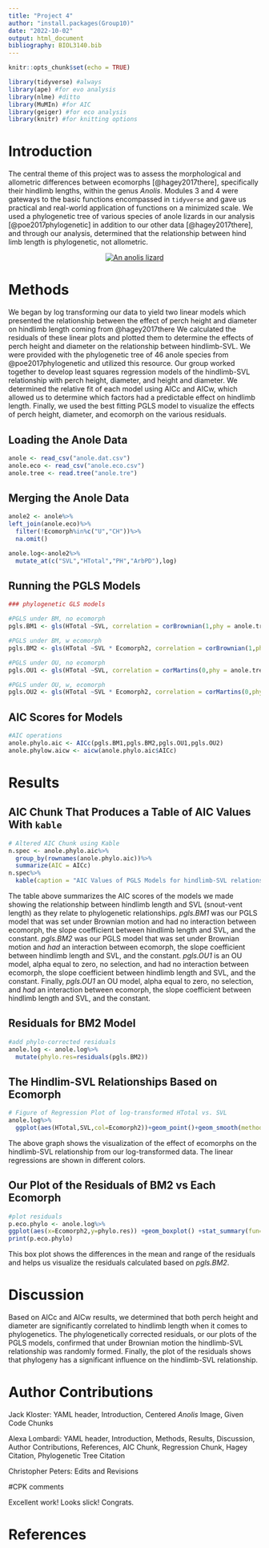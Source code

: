 ```yaml
---
title: "Project 4"
author: "install.packages(Group10)"
date: "2022-10-02"
output: html_document
bibliography: BIOL3140.bib
---
```


```r
knitr::opts_chunk$set(echo = TRUE)
```

```r
library(tidyverse) #always
library(ape) #for evo analysis
library(nlme) #ditto
library(MuMIn) #for AIC
library(geiger) #for eco analysis
library(knitr) #for knitting options
```

# Introduction

The central theme of this project was to assess the morphological and allometric differences between ecomorphs [@hagey2017there], specifically their hindlimb lengths, within the genus *Anolis*.  Modules 3 and 4 were gateways to the basic functions encompassed in `tidyverse` and gave us practical and real-world application of functions on a minimized scale. We used a phylogenetic tree of various species of anole lizards in our analysis [@poe2017phylogenetic] in addition to our other data [@hagey2017there], and through our analysis, determined that the relationship between hind limb length is phylogenetic, not allometric.

<center>
[![An anolis lizard](https://upload.wikimedia.org/wikipedia/commons/thumb/4/4b/Green_anole.jpg/320px-Green_anole.jpg)](https://upload.wikimedia.org/wikipedia/commons/thumb/4/4b/Green_anole.jpg/320px-Green_anole.jpg)
</center>

# Methods 

We began by log transforming our data to yield two linear models which presented the relationship between the effect of perch height and diameter on hindlimb length coming from @hagey2017there  We calculated the residuals of these linear plots and plotted them to determine the effects of perch height and diameter on the relationship between hindlimb-SVL.  We were provided with the phylogenetic tree of 46 anole species from @poe2017phylogenetic and utilized this resource.  Our group worked together to develop least squares regression models of the hindlimb-SVL relationship with perch height, diameter, and height and diameter.  We determined the relative fit of each model using AICc and AICw, which allowed us to determine which factors had a predictable effect on hindlimb length.  Finally, we used the best fitting PGLS model to visualize the effects of perch height, diameter, and ecomorph on the various residuals. 

## Loading the Anole Data

```r
anole <- read_csv("anole.dat.csv")
anole.eco <- read_csv("anole.eco.csv")
anole.tree <- read.tree("anole.tre")
```

## Merging the Anole Data

```r
anole2 <- anole%>%
left_join(anole.eco)%>%
  filter(!Ecomorph%in%c("U","CH"))%>%
  na.omit()

anole.log<-anole2%>%
  mutate_at(c("SVL","HTotal","PH","ArbPD"),log)
```

## Running the PGLS Models

```r
### phylogenetic GLS models

#PGLS under BM, no ecomorph
pgls.BM1 <- gls(HTotal ~SVL, correlation = corBrownian(1,phy = anole.tree,form=~Species),data = anole.log, method = "ML")

#PGLS under BM, w ecomorph
pgls.BM2 <- gls(HTotal ~SVL * Ecomorph2, correlation = corBrownian(1,phy = anole.tree,form=~Species),data = anole.log, method = "ML")

#PGLS under OU, no ecomorph
pgls.OU1 <- gls(HTotal ~SVL, correlation = corMartins(0,phy = anole.tree,form=~Species),data = anole.log, method = "ML")

#PGLS under OU, w, ecomorph
pgls.OU2 <- gls(HTotal ~SVL * Ecomorph2, correlation = corMartins(0,phy = anole.tree,form=~Species),data = anole.log, method = "ML")
```

## AIC Scores for Models

```r
#AIC operations
anole.phylo.aic <- AICc(pgls.BM1,pgls.BM2,pgls.OU1,pgls.OU2)
anole.phylow.aicw <- aicw(anole.phylo.aic$AICc)
```

# Results

## AIC Chunk That Produces a Table of AIC Values With `kable` 

```r
# Altered AIC Chunk using Kable
n.spec <- anole.phylo.aic%>%
  group_by(rownames(anole.phylo.aic))%>%
  summarize(AIC = AICc)
n.spec%>%
  kable(caption = "AIC Values of PGLS Models for hindlimb-SVL relationship with Perch Height and Diameter")
```

The table above summarizes the AIC scores of the models we made showing the relationship between hindlimb length and SVL (snout-vent length) as they relate to phylogenetic relationships. *pgls.BM1* was our PGLS model that was set under Brownian motion and had no interaction between ecomorph, the slope coefficient between hindlimb length and SVL, and the constant.  *pgls.BM2* was our PGLS model that was set under Brownian motion and *had* an interaction between ecomorph, the slope coefficient between hindlimb length and SVL, and the constant.  *pgls.OU1* is an OU model, alpha equal to zero, no selection, and had no interaction between ecomorph, the slope coefficient between hindlimb length and SVL, and the constant.  Finally, *pgls.OU1* an OU model, alpha equal to zero, no selection, and *had* an interaction between ecomorph, the slope coefficient between hindlimb length and SVL, and the constant.

## Residuals for BM2 Model

```r
#add phylo-corrected residuals
anole.log <- anole.log%>%
  mutate(phylo.res=residuals(pgls.BM2))
```

## The Hindlim-SVL Relationships Based on Ecomorph

```r
# Figure of Regression Plot of log-transformed HTotal vs. SVL
anole.log%>%
  ggplot(aes(HTotal,SVL,col=Ecomorph2))+geom_point()+geom_smooth(method="lm")
```

The above graph shows the visualization of the effect of ecomorphs on the hindlimb-SVL relationship from our log-transformed data.  The linear regressions are shown in different colors.

## Our Plot of the Residuals of BM2 vs Each Ecomorph

```r
#plot residuals
p.eco.phylo <- anole.log%>%
ggplot(aes(x=Ecomorph2,y=phylo.res)) +geom_boxplot() +stat_summary(fun=mean, geom="point", size=3)
print(p.eco.phylo)

```

This box plot shows the differences in the mean and range of the residuals and helps us visualize the residuals calculated based on *pgls.BM2*.

# Discussion

Based on AICc and AICw results, we determined that both perch height and diameter are significantly correlated to hindlimb length when it comes to phylogenetics.  The phylogenetically corrected residuals, or our plots of the PGLS models, confirmed that under Brownian motion the hindlimb-SVL relationship was randomly formed.  Finally, the plot of the residuals shows that phylogeny has a significant influence on the hindlimb-SVL relationship.

# Author Contributions

Jack Kloster: YAML header, Introduction, Centered *Anolis* Image, Given Code Chunks

Alexa Lombardi: YAML header, Introduction, Methods, Results, Discussion, Author Contributions, References, AIC Chunk, Regression Chunk, Hagey Citation, Phylogenetic Tree Citation

Christopher Peters: Edits and Revisions

#CPK comments

Excellent work! Looks slick! Congrats.

# References


